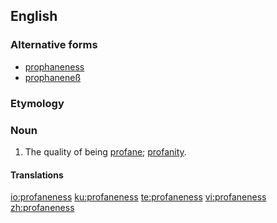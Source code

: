 ==English==

===Alternative forms===
* [[prophaneness]]
* [[prophaneneß]]

===Etymology===
{{suffix|profane|ness|lang=en}}

===Noun===
{{en-noun|-}}

# The quality of being [[profane]]; [[profanity]].

====Translations====
{{trans-top|the quality of being profane; profanity}}
{{trans-mid}}
{{trans-bottom}}

[[io:profaneness]]
[[ku:profaneness]]
[[te:profaneness]]
[[vi:profaneness]]
[[zh:profaneness]]